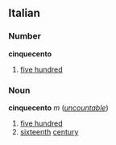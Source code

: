 ==Italian==
===Number===
'''cinquecento'''

#[[five hundred]]

===Noun===
'''cinquecento''' ''m'' (''[[uncountable]]'')

#[[five hundred]]
#[[sixteenth]] [[century]]